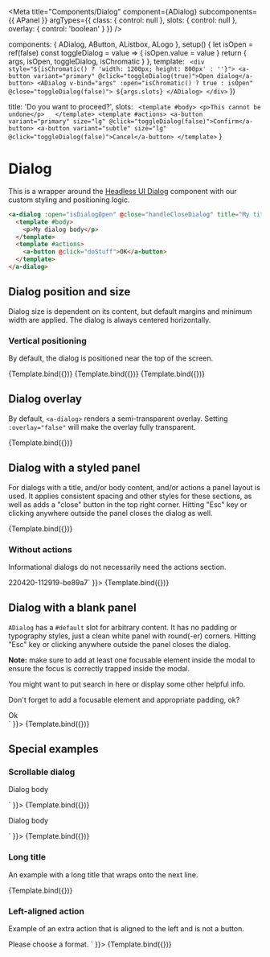 
<Meta
  title="Components/Dialog"
  component={ADialog}
  subcomponents={{ APanel }}
  argTypes={{
    class: {
      control: null
    },
    slots: {
      control: null
    },
    overlay: {
      control: 'boolean'
    }
  }}
/>

  components: { ADialog, AButton, AListbox, ALogo },
  setup() {
    let isOpen = ref(false)
    const toggleDialog = value => {
      isOpen.value = value
    }
    return {
      args,
      isOpen,
      toggleDialog,
      isChromatic
    }
  },
  template: `
		<div style="${isChromatic() ? 'width: 1200px; height: 800px' : ''}">
        <a-button variant="primary" @click="toggleDialog(true)">Open dialog</a-button>
        <ADialog v-bind="args" :open="isChromatic() ? true : isOpen" @close="toggleDialog(false)">
            ${args.slots}
        </ADialog>
		</div>`
})

  title: 'Do you want to proceed?',
  slots: ` 
    <template #body>
      <p>This cannot be undone</p>	
    </template>
    <template #actions>
      <a-button variant="primary" size="lg" @click="toggleDialog(false)">Confirm</a-button>
      <a-button variant="subtle" size="lg" @click="toggleDialog(false)">Cancel</a-button>
    </template>
  `
}

# Dialog

This is a wrapper around the [Headless UI Dialog](https://headlessui.dev/vue/dialog) component with our custom styling and positioning logic.

```html
<a-dialog :open="isDialogOpen" @close="handleCloseDialog" title="My title">
  <template #body>
    <p>My dialog body</p>
  </template>
  <template #actions>
    <a-button @click="doStuff">OK</a-button>
  </template>
</a-dialog>
```

<ArgsTable of={ADialog} />

## Dialog position and size

Dialog size is dependent on its content, but default margins and minimum width are applied.
The dialog is always centered horizontally.

### Vertical positioning

By default, the dialog is positioned near the top of the screen.

<Canvas>
  <Story name="top vertical alignment" args={defaultArgs}>
    {Template.bind({})}
  </Story>
  <Story
    name="center vertical alignment"
    args={{
      ...defaultArgs,
      position: 'center'
    }}>
    {Template.bind({})}
  </Story>
  <Story
    name="bottom vertical alignment"
    args={{
      ...defaultArgs,
      position: 'bottom'
    }}>
    {Template.bind({})}
  </Story>
</Canvas>

## Dialog overlay

By default, `<a-dialog>` renders a semi-transparent overlay.
Setting `:overlay="false"` will make the overlay fully transparent.

<Canvas>
  <Story
    name="no overlay"
    args={{
      ...defaultArgs,
      overlay: false
    }}>
    {Template.bind({})}
  </Story>
</Canvas>

## Dialog with a styled panel

For dialogs with a title, and/or body content, and/or actions a panel layout is used.
It applies consistent spacing and other styles for these sections, as well as adds a "close" button in the top right corner.
Hitting "Esc" key or clicking anywhere outside the panel closes the dialog as well.

<Canvas>
  <Story name="title and actions" args={defaultArgs}>
    {Template.bind({})}
  </Story>
</Canvas>

### Without actions

Informational dialogs do not necessarily need the actions section.

<Canvas>
  <Story
    name="no actions"
    args={{
      title: 'Build version',
      slots: `<template #body>220420-112919-be89a7</template>`
    }}>
    {Template.bind({})}
  </Story>
</Canvas>

## Dialog with a blank panel

`ADialog` has a `#default` slot for arbitrary content.
It has no padding or typography styles, just a clean white panel with round(-er) corners.
Hitting "Esc" key or clicking anywhere outside the panel closes the dialog.

**Note:** make sure to add at least one focusable element inside the modal
to ensure the focus is correctly trapped inside the modal.

<Canvas>
  <Story
    name="default slot"
    args={{
      slots: `
      <template #default>
        <div class="flex flex-col">
          <a-logo/>
          <div class="p-4 body-sm">
            <p>You might want to put search in here or display some other helpful info.</p>
            <p>Don't forget to add a focusable element and appropriate padding, ok?</p>
          </div>
          <a-button class="w-full my-4 rounded-none" @click="toggleDialog(false)">Ok</a-button>
        </div>
      </template>`
    }}>
    {Template.bind({})}
  </Story>
</Canvas>

## Special examples

### Scrollable dialog

<Canvas>
  <Story
    name="scrollable panel body"
    args={{
      slots: `
      <template #body>
        <p 
          class="bg-athens h-screen flex flex-col items-center justify-center">
          Dialog body
        </p>	
      </template>
      <template #actions>
        <a-button variant="primary" size="lg" @click="toggleDialog(false)">Confirm</a-button>
        <a-button variant="subtle" size="lg" @click="toggleDialog(false)">Cancel</a-button>
      </template>
    `
    }}>
    {Template.bind({})}
  </Story>
</Canvas>

<Canvas>
  <Story
    name="scrollable default slot"
    args={{
      slots: `
      <template #default>
        <p 
          class="h-screen flex flex-col items-center justify-center">
          Dialog body
        </p>	
      </template>
    `
    }}>
    {Template.bind({})}
  </Story>
</Canvas>

### Long title

An example with a long title that wraps onto the next line.

<Canvas>
  <Story
    name="long title"
    args={{
      ...defaultArgs,
      title:
        'This is the longest dialog title I have ever seen but I am still struggling to make it wrap onto the next line in chromatic snapshots\nso I added a newline character and whitespace-pre-line class'
    }}>
    {Template.bind({})}
  </Story>
</Canvas>

### Left-aligned action

Example of an extra action that is aligned to the left and is not a button.

<Canvas>
  <Story
    name="left-aligned action"
    args={{
      title: 'Export data',
      slots: `
      <template #body>
        Please choose a format.
      </template>
      <template #actions>
        <a-button variant="primary" size="lg">Export</a-button>
        <a-button variant="subtle" size="lg" @click="toggleDialog(false)">Cancel</a-button>
        <AListbox
          size="md"
          class="ml-auto"
          placeholder="Export as…"
          :options="[{ value: 'csv', label: '.csv' }, { value: 'xls', label: '.xls' }]"
          direction="up" />
      </template>`
    }}>
    {Template.bind({})}
  </Story>
</Canvas>
